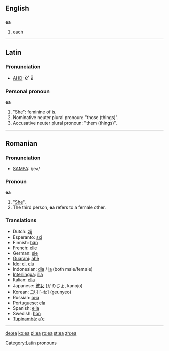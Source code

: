 {{see|-ea}}

==English==

==={{abbreviation}}===
'''ea'''

# [[each]]

----
==Latin==

===Pronunciation===
*[[AHD]]: <big> &#277;&prime; &#259; </big>

===Personal pronoun===
'''ea''' {{f}}

# "[[She]]": feminine of [[is]].
# Nominative neuter plural pronoun: "those (things)".
# Accusative neuter plural pronoun: "them (things)".

----
{{rfc}}
==Romanian==

===Pronunciation===
*[[w:SAMPA|SAMPA]]: /jea/

===Pronoun===
'''ea'''
# "[[She]]".
# The third person, '''ea''' refers to a female other.

===Translations===
*Dutch: [[zij]]
*Esperanto: [[sxi]]
*Finnish: [[hän]]
*French: [[elle]]
*German: [[sie]]
*[[Guarani]]: [[ahẽ]]
*[[Ido]]: [[el]], [[elu]]
*Indonesian: [[dia]] / [[ia]] (both male/female)
*[[Interlingua]]: [[illa]]
*Italian: [[ella]]
*Japanese: [[彼女]] (かのじょ, kanojo)
*Korean: [[그녀]] [-女] (geunyeo)
*Russian: [[она]]
*Portuguese: [[ela]]
*Spanish: [[ella]]
*Swedish: [[hon]]
*[[Tupinambá]]: [[a'e]]
----

[[Category:Latin pronouns]]

[[de:ea]]
[[ko:ea]]
[[pl:ea]]
[[ro:ea]]
[[st:ea]]
[[zh:ea]]